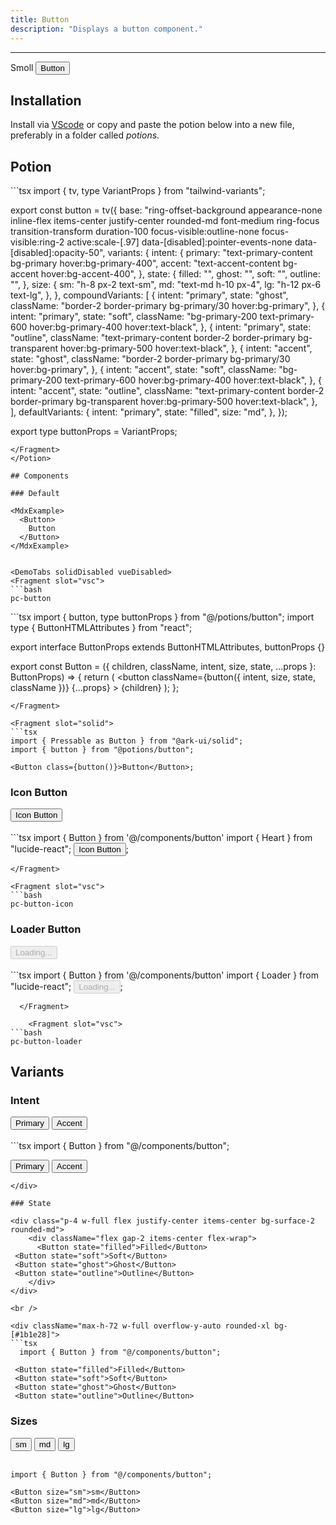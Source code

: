```yaml
---
title: Button
description: "Displays a button component."
---
```


---


<MdxExample>
<SmollButton>Smoll</SmollButton>
  <Button>
    Button
  </Button>
</MdxExample>

## Installation

Install via [VScode](/docs/getting-started/vsc) or copy and paste the potion below into a new file, preferably in a folder called *potions*.

## Potion 

<Potion>
<Fragment slot="contentSlot">
```tsx
import { tv, type VariantProps } from "tailwind-variants";

export const button = tv({
  base: "ring-offset-background appearance-none inline-flex items-center justify-center rounded-md font-medium ring-focus transition-transform  duration-100 focus-visible:outline-none focus-visible:ring-2 active:scale-[.97] data-[disabled]:pointer-events-none data-[disabled]:opacity-50",
  variants: {
    intent: {
      primary: "text-primary-content bg-primary hover:bg-primary-400",
      accent: "text-accent-content bg-accent hover:bg-accent-400",
    },
    state: {
      filled: "",
      ghost: "",
      soft: "",
      outline: "",
    },
    size: {
      sm: "h-8 px-2 text-sm",
      md: "text-md h-10 px-4",
      lg: "h-12 px-6 text-lg",
    },
  },
  compoundVariants: [
    {
      intent: "primary",
      state: "ghost",
      className: "border-2 border-primary bg-primary/30 hover:bg-primary",
    },
    {
      intent: "primary",
      state: "soft",
      className:
        "bg-primary-200 text-primary-600 hover:bg-primary-400 hover:text-black",
    },
    {
      intent: "primary",
      state: "outline",
      className:
        "text-primary-content border-2 border-primary bg-transparent hover:bg-primary-500 hover:text-black",
    },
    {
      intent: "accent",
      state: "ghost",
      className: "border-2 border-primary bg-primary/30 hover:bg-primary",
    },
    {
      intent: "accent",
      state: "soft",
      className:
        "bg-primary-200 text-primary-600 hover:bg-primary-400 hover:text-black",
    },
    {
      intent: "accent",
      state: "outline",
      className:
        "text-primary-content border-2 border-primary bg-transparent hover:bg-primary-500 hover:text-black",
    },
  ],
  defaultVariants: {
    intent: "primary",
    state: "filled",
    size: "md",
  },
});

export type buttonProps = VariantProps<typeof button>;

```
</Fragment>
</Potion>

## Components 

### Default

<MdxExample>
  <Button>
    Button
  </Button>
</MdxExample>


<DemoTabs solidDisabled vueDisabled>
<Fragment slot="vsc">
```bash
pc-button
```
</Fragment>

<Fragment slot="react">
```tsx
import { button, type buttonProps } from "@/potions/button";
import type { ButtonHTMLAttributes } from "react";

export interface ButtonProps
  extends ButtonHTMLAttributes<HTMLButtonElement>,
    buttonProps {}

export const Button = ({
  children,
  className,
  intent,
  size,
  state,
  ...props
}: ButtonProps) => {
  return (
    <button
      className={button({ intent, size, state, className })}
      {...props}
    >
      {children}
    </button>
  );
};

```
</Fragment>

<Fragment slot="solid">
```tsx
import { Pressable as Button } from "@ark-ui/solid";
import { button } from "@potions/button";

<Button class={button()}>Button</Button>;

```
</Fragment>

</DemoTabs>

### Icon Button

<div class="p-4 w-full flex justify-center items-center bg-surface-2 rounded-md">
    <div class="flex gap-2 items-center">
     <Button>
       <Heart className="mr-2" />
         Icon Button
       </Button>
    </div>
</div>

<br />

<DemoTabs solidDisabled vueDisabled>
  <Fragment slot="react">
```tsx
import { Button } from '@/components/button'
import { Heart } from "lucide-react";

<Button>
  <Heart className="mr-2" />
  Icon Button
</Button>;

```
</Fragment>

<Fragment slot="vsc">
```bash
pc-button-icon
```
</Fragment>
</DemoTabs>

### Loader Button

<div class="p-4 w-full flex justify-center items-center bg-surface-2 rounded-md">
    <div class="flex gap-2 items-center">
      <Button disabled>
        <Loader className="mr-2 h-4 w-4 animate-spin" />
          Loading...
      </Button>
    </div>
</div>

<br />

<DemoTabs solidDisabled vueDisabled>
  <Fragment slot="react">
```tsx
import { Button } from '@/components/button'
import { Loader } from "lucide-react";

<Button disabled>
  <Loader className="mr-2 h-4 w-4 animate-spin" />
  Loading...
</Button>;

```
  </Fragment>

    <Fragment slot="vsc">
```bash
pc-button-loader
```
  </Fragment>
</DemoTabs>

## Variants

### Intent

<div class="p-4 w-full flex justify-center items-center bg-surface-2 rounded-md">
    <div className="flex gap-2 items-center">
     <Button intent="primary">Primary</Button>
<Button intent="accent">Accent</Button>
    </div>
</div>

<br />

<div className="max-h-72 w-full overflow-y-auto rounded-xl bg-[#1b1e28]">
```tsx
import { Button } from "@/components/button";

<Button intent="primary">Primary</Button>
<Button intent="accent">Accent</Button>
```
</div>

### State 

<div class="p-4 w-full flex justify-center items-center bg-surface-2 rounded-md">
    <div className="flex gap-2 items-center flex-wrap">
      <Button state="filled">Filled</Button>
 <Button state="soft">Soft</Button>
 <Button state="ghost">Ghost</Button>
 <Button state="outline">Outline</Button>
    </div>
</div>

<br />

<div className="max-h-72 w-full overflow-y-auto rounded-xl bg-[#1b1e28]">
```tsx
  import { Button } from "@/components/button";

 <Button state="filled">Filled</Button>
 <Button state="soft">Soft</Button>
 <Button state="ghost">Ghost</Button>
 <Button state="outline">Outline</Button>
```
</div>

### Sizes

<div class="p-4 w-full flex justify-center items-center bg-surface-2 rounded-md">
    <div className="flex gap-2 items-center">
     <Button size="sm">sm</Button>
<Button size="md">md</Button>
<Button size="lg">lg</Button>
    </div>
</div>

<br />

<VariantDemo solidDisabled vueDisabled>

<Fragment slot="react">

```tsx
import { Button } from "@/components/button";

<Button size="sm">sm</Button>
<Button size="md">md</Button>
<Button size="lg">lg</Button>
```

</Fragment>

</VariantDemo>
